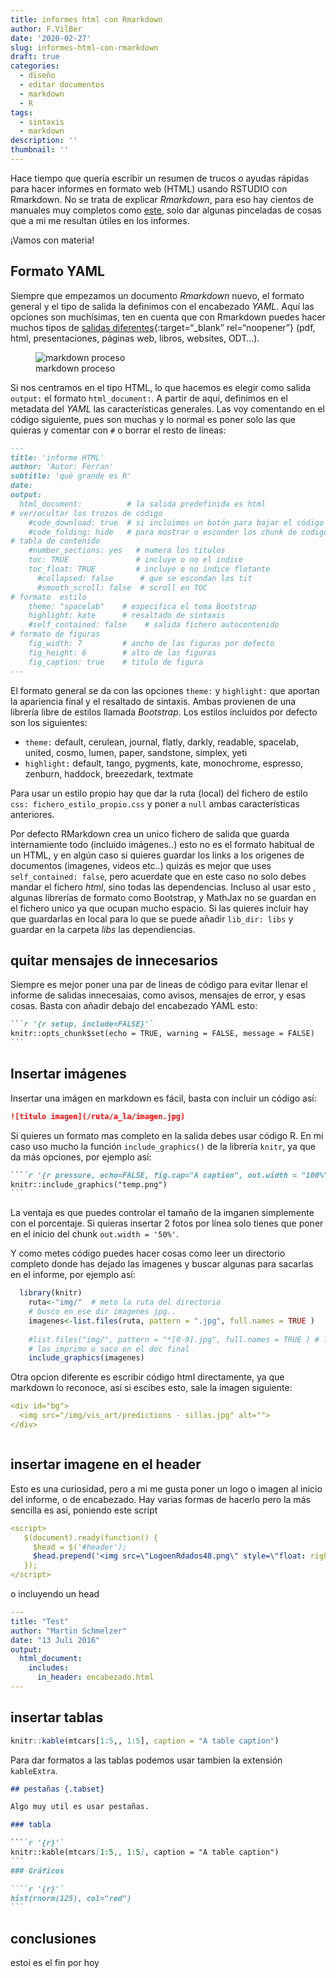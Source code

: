 ```yaml
---
title: informes html con Rmarkdown
author: F.VilBer
date: '2020-02-27'
slug: informes-html-con-rmarkdown
draft: true
categories:
  - diseño
  - editar documentos
  - markdown
  - R
tags:
  - sintaxis
  - markdown
description: ''
thumbnail: ''
---
```


Hace tiempo que quería escribir un resumen de trucos o ayudas rápidas para hacer informes en formato web (HTML) usando RSTUDIO con Rmarkdown. No se trata de explicar *Rmarkdown*, para eso hay cientos de manuales muy completos como  [este](https://bookdown.org/yihui/rmarkdown/html-document.html), solo dar algunas pinceladas de cosas que a mi me resultan útiles en los informes.

¡Vamos con materia!

## Formato YAML
Siempre que empezamos un documento *Rmarkdown* nuevo, el formato general y el tipo de salida la definimos con el encabezado *YAML*. Aquí las opciones son muchísimas, ten en cuenta que con Rmarkdown puedes hacer muchos tipos de [salidas diferentes](https://rmarkdown.rstudio.com/formats.html){:target="_blank" rel="noopener"} (pdf, html, presentaciones, páginas web, libros, websites, ODT...). 

![markdown proceso](/post/2020-02-27-informes-html-con-rmarkdown_files/rmarkdown_elementos.png)


Si nos centramos en el tipo HTML, lo que hacemos es elegir como salida `output:` el formato `html_document:`. A partir de aquí, definimos en el metadata del *YAML* las características generales. Las voy comentando en el código siguiente, pues son muchas y lo normal es poner solo las que quieras y comentar con `#` o borrar el resto de líneas:

````markdown
---
title: 'informe HTML'
author: 'Autor: Ferran'
subtitle: 'qué grande es R' 
date: 
output: 
  html_document:          # la salida predefinida es html 
# ver/ocultar los trozos de código  
    #code_download: true  # si incluimos un botón para bajar el código o no
    #code_folding: hide   # para mostrar o esconder los chunk de codigo 
# tabla de contenido
    #number_sections: yes   # numera los titulos
    toc: TRUE               # incluye o no el indice
    toc_float: TRUE         # incluye o no indice flotante
      #collapsed: false      # que se escondan los tit
      #smooth_scroll: false  # scroll en TOC
# formato  estilo    
    theme: "spacelab"    # especifica el tema Bootstrap
    highlight: kate      # resaltado de sintaxis
    #self_contained: false    # salida fichero autocontenido
# formato de figuras
    fig_width: 7         # ancho de las figuras por defecto
    fig_height: 6        # alto de las figuras
    fig_caption: true    # titulo de figura
---
````

El formato general se da con las opciones `theme:` y `highlight:` que aportan la apariencia final y el resaltado de sintaxis. Ambas provienen de una librería libre de estilos llamada  *Bootstrap*.
Los estilos incluidos por defecto son los siguientes:

 * `theme:` default, cerulean, journal, flatly, darkly, readable, spacelab, united, cosmo, lumen, paper, sandstone, simplex, yeti
 * `highlight:` default, tango, pygments, kate, monochrome, espresso, zenburn, haddock, breezedark,  textmate
 
 Para usar un estilo propio hay que dar la ruta (local) del fichero de estilo `css: fichero_estilo_propio.css` y poner a `null` ambas características anteriores. 

Por defecto RMarkdown crea un unico fichero de salida que guarda internamiente todo (incluido imágenes..) esto no es el formato habitual de un HTML, y en algún caso si quieres guardar los links a los origenes de documentos (imagenes, videos etc..) quizás es mejor que uses `self_contained: false`, pero acuerdate que en este caso no solo debes mandar el fichero *html*, sino todas las dependencias. Incluso al usar  esto , algunas librerías de formato como Bootstrap, y MathJax no se guardan en el fichero unico ya que ocupan mucho espacio. Si las quieres incluir hay que guardarlas en local para lo que se puede añadir `lib_dir: libs` y guardar en la carpeta *libs* las dependiencias. 

## quitar mensajes de innecesarios
Siempre es mejor poner una par de lineas de código para evitar llenar el informe de salidas innecesaias, como avisos, mensajes de error, y esas cosas. Basta con añadir debajo del encabezado YAML esto:

````markdown
```r '{r setup, include=FALSE}'` 
knitr::opts_chunk$set(echo = TRUE, warning = FALSE, message = FALSE)
```
````
## Insertar imágenes 

Insertar una imágen en markdown es fácil, basta con incluir un código así:

````markdown
![titulo imagen](/ruta/a_la/imagen.jpg)
````
Si quieres un formato mas completo en la salida debes usar código R. En mi caso uso mucho la función `include_graphics()` de la librería `knitr`, ya que da más opciones, por ejemplo así: 

````markdown
````r '{r pressure, echo=FALSE, fig.cap="A caption", out.width = "100%" }'`
knitr::include_graphics("temp.png")
```
````
La ventaja es que puedes controlar el tamaño de la imganen simplemente con el porcentaje. Si quieras insertar 2 fotos por línea solo tienes que poner en el inicio del chunk `out.width = '50%'`. 

Y como metes código puedes hacer cosas como leer un directorio completo donde has dejado las imagenes y buscar algunas para sacarlas en el informe, por ejemplo así:

```r
  library(knitr)
    ruta<-"img/"  # meto la ruta del directorio
    # busco en ese dir imagenes jpg..
    imagenes<-list.files(ruta, pattern = ".jpg", full.names = TRUE )
    
    #list.files("img/", pattern = "*[0-9].jpg", full.names = TRUE ) # las que terminan en número
    # las imprimo o saco en el doc final
    include_graphics(imagenes)
```

Otra opcion diferente es escribir código html directamente, ya que markdown lo reconoce, así si escibes esto, sale la imagen siguiente:

```YAML
<div id="bg">
  <img src="/img/vis_art/predictions - sillas.jpg" alt="">
</div> 
```
<div id="bg">
  <img src="/img/vis_art/predictions - sillas.jpg" alt="">
</div> 

## insertar imagene en el header
Esto es una curiosidad, pero a mi me gusta poner un logo o imagen al inicio del informe, o de encabezado. Hay varias formas de hacerlo pero la más sencilla es así, poniendo este script

```YAML 
<script>
   $(document).ready(function() {
     $head = $('#header');
     $head.prepend('<img src=\"LogoenRdados48.png\" style=\"float: right;width: 150px;\"/>')
   });
</script>
```
o incluyendo un head
```YAML 
---
title: "Test"
author: "Martin Schmelzer"
date: "13 Juli 2016"
output: 
  html_document:
    includes:
      in_header: encabezado.html
---
```

## insertar tablas

```r
knitr::kable(mtcars[1:5,, 1:5], caption = "A table caption")
```

Para dar formatos a las tablas podemos usar tambien la extensión `kableExtra`.

````markdown
## pestañas {.tabset}

Algo muy util es usar pestañas.

### tabla

````r '{r}'`
knitr::kable(mtcars[1:5,, 1:5], caption = "A table caption")
```
### Gráficos

````r '{r}'`
hist(rnorm(125), col="red")
```
````

## conclusiones

estoi es el fin por hoy